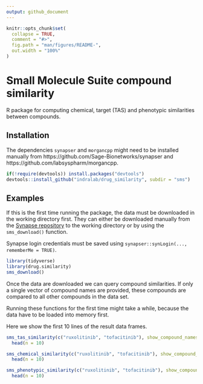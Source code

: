```yaml
---
output: github_document
---
```


<!-- README.md is generated from README.Rmd. Please edit that file -->

```r
knitr::opts_chunk$set(
  collapse = TRUE,
  comment = "#>",
  fig.path = "man/figures/README-",
  out.width = "100%"
)
```

# Small Molecule Suite compound similarity

R package for computing chemical, target (TAS) and phenotypic similarities
between compounds.

## Installation

The dependencies `synapser` and `morgancpp` might need to be installed
manually from https://github.com/Sage-Bionetworks/synapser and
https://github.com/labsyspharm/morgancpp.

```r
if(!require(devtools)) install.packages("devtools")
devtools::install_github("indralab/drug_similarity", subdir = "sms")
```

## Examples

If this is the first time running the package, the data must be downloaded in
the working directory first. They can either be downloaded manually from the
[Synapse repository](https://www.synapse.org/#!Synapse:syn25955270) to the working
directory or by using the `sms_download()` function.

Synapse login credentials must be saved using `synapser::synLogin(..., rememberMe = TRUE)`.

```r
library(tidyverse)
library(drug.similarity)
sms_download()
```

Once the data are downloaded we can query compound similarities. If only a single
vector of compound names are provided, these compounds are compared to all
other compounds in the data set.

Running these functions for the first time might take a while, because the data
have to be loaded into memory first.

Here we show the first 10 lines of the result data frames.

```r
sms_tas_similarity(c("ruxolitinib", "tofacitinib"), show_compound_names = TRUE) %>%
  head(n = 10)
```

```r
sms_chemical_similarity(c("ruxolitinib", "tofacitinib"), show_compound_names = TRUE) %>%
  head(n = 10)
```

```r
sms_phenotypic_similarity(c("ruxolitinib", "tofacitinib"), show_compound_names = TRUE) %>%
  head(n = 10)
```
